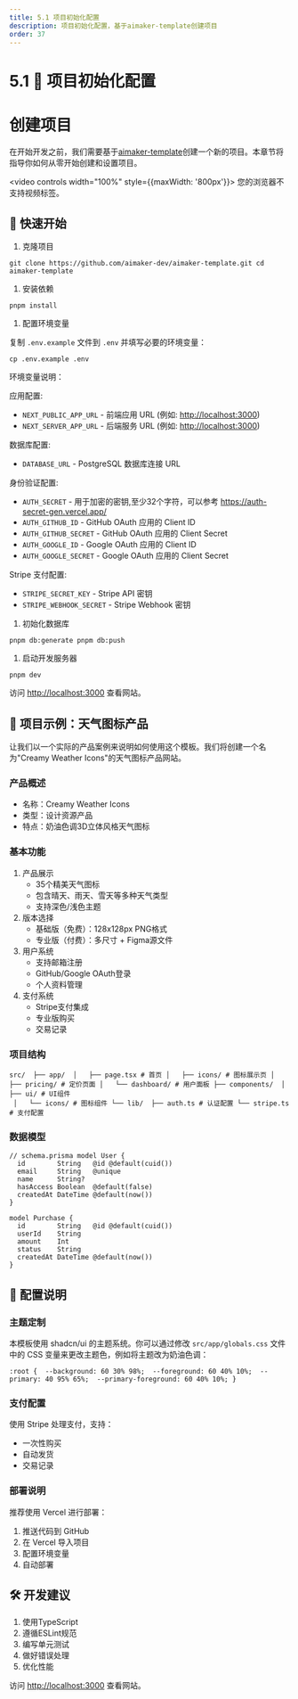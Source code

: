 ```yaml
---
title: 5.1 项目初始化配置
description: 项目初始化配置，基于aimaker-template创建项目
order: 37
---
```


# 5.1 🚀 项目初始化配置

# 创建项目

在开始开发之前，我们需要基于[aimaker-template](https://demo.aimaker.dev/)创建一个新的项目。本章节将指导你如何从零开始创建和设置项目。

<video controls width="100%" style={{maxWidth: '800px'}}>
  <source src="https://minio.xiaofeng.show/ai-code/5.1.mp4" type="video/mp4" />
  您的浏览器不支持视频标签。
</video>

## 🚀 快速开始

1. 克隆项目

`git clone https://github.com/aimaker-dev/aimaker-template.git cd aimaker-template`

1. 安装依赖

`pnpm install`

1. 配置环境变量

复制 `.env.example` 文件到 `.env` 并填写必要的环境变量：

`cp .env.example .env`

环境变量说明：

应用配置:

- `NEXT_PUBLIC_APP_URL` - 前端应用 URL (例如: [http://localhost:3000](http://localhost:3000/))
- `NEXT_SERVER_APP_URL` - 后端服务 URL (例如: [http://localhost:3000](http://localhost:3000/))

数据库配置:

- `DATABASE_URL` - PostgreSQL 数据库连接 URL

身份验证配置:

- `AUTH_SECRET` - 用于加密的密钥,至少32个字符，可以参考 https://auth-secret-gen.vercel.app/
- `AUTH_GITHUB_ID` - GitHub OAuth 应用的 Client ID
- `AUTH_GITHUB_SECRET` - GitHub OAuth 应用的 Client Secret
- `AUTH_GOOGLE_ID` - Google OAuth 应用的 Client ID
- `AUTH_GOOGLE_SECRET` - Google OAuth 应用的 Client Secret

Stripe 支付配置:

- `STRIPE_SECRET_KEY` - Stripe API 密钥
- `STRIPE_WEBHOOK_SECRET` - Stripe Webhook 密钥
1. 初始化数据库

`pnpm db:generate pnpm db:push`

1. 启动开发服务器

`pnpm dev`

访问 [http://localhost:3000](http://localhost:3000/) 查看网站。

## 🎨 项目示例：天气图标产品

让我们以一个实际的产品案例来说明如何使用这个模板。我们将创建一个名为"Creamy Weather Icons"的天气图标产品网站。

### 产品概述

- 名称：Creamy Weather Icons
- 类型：设计资源产品
- 特点：奶油色调3D立体风格天气图标

### 基本功能

1. 产品展示
    - 35个精美天气图标
    - 包含晴天、雨天、雪天等多种天气类型
    - 支持深色/浅色主题
2. 版本选择
    - 基础版（免费）：128x128px PNG格式
    - 专业版（付费）：多尺寸 + Figma源文件
3. 用户系统
    - 支持邮箱注册
    - GitHub/Google OAuth登录
    - 个人资料管理
4. 支付系统
    - Stripe支付集成
    - 专业版购买
    - 交易记录

### 项目结构

```
src/  ├── app/  │   ├── page.tsx # 首页 │   ├── icons/ # 图标展示页 │   ├── pricing/ # 定价页面 │   └── dashboard/ # 用户面板 ├── components/  │   ├── ui/ # UI组件
 │   └── icons/ # 图标组件 └── lib/  ├── auth.ts # 认证配置 └── stripe.ts # 支付配置
```

### 数据模型

```
// schema.prisma model User {
  id        String   @id @default(cuid())
  email     String   @unique
  name      String?
  hasAccess Boolean  @default(false)
  createdAt DateTime @default(now())
}

model Purchase {
  id        String   @id @default(cuid())
  userId    String
  amount    Int
  status    String
  createdAt DateTime @default(now())
}
```

## 🔧 配置说明

### 主题定制

本模板使用 shadcn/ui 的主题系统。你可以通过修改 `src/app/globals.css` 文件中的 CSS 变量来更改主题色，例如将主题改为奶油色调：

`:root {  --background: 60 30% 98%;  --foreground: 60 40% 10%;  --primary: 40 95% 65%;  --primary-foreground: 60 40% 10%; }`

### 支付配置

使用 Stripe 处理支付，支持：

- 一次性购买
- 自动发货
- 交易记录

### 部署说明

推荐使用 Vercel 进行部署：

1. 推送代码到 GitHub
2. 在 Vercel 导入项目
3. 配置环境变量
4. 自动部署

## 🛠️ 开发建议

1. 使用TypeScript
2. 遵循ESLint规范
3. 编写单元测试
4. 做好错误处理
5. 优化性能

访问 [http://localhost:3000](http://localhost:3000/) 查看网站。 